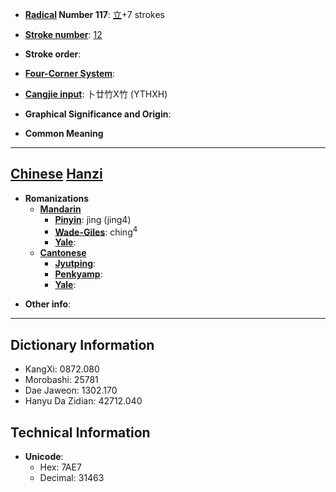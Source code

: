 * '''[[Wiktionary:Chinese radical index| Radical]] Number 117''': [[Wiktionary:Chinese radical index 立|立]]+7 strokes

* '''[[Wiktionary:Chinese total strokes index|Stroke number]]''': [[Wiktionary:Chinese total strokes index 12|12]]

* '''Stroke order''': 

* '''[[Wiktionary:Chinese four corner index|Four-Corner System]]''': 

* '''[[Wiktionary:Chinese Cangjie index|Cangjie input]]''': 卜廿竹X竹 (YTHXH)

* '''Graphical Significance and Origin''': 

* '''Common Meaning'''

----

== [[Chinese]] [[Hanzi]] ==

* '''Romanizations'''
** '''[[Mandarin]]'''
*** '''[[Pinyin]]''': jìng (jing4)
*** '''[[Wade-Giles]]''': ching<sup>4</sup>
*** '''[[Yale]]''': 
** '''[[Cantonese]]'''
*** '''[[Jyutping]]''':
*** '''[[Penkyamp]]''': 
*** '''[[Yale]]''': 

* '''Other info''': 

----

== Dictionary Information ==

* KangXi: 0872.080
* Morobashi: 25781
* Dae Jaweon: 1302.170
* Hanyu Da Zidian: 42712.040

== Technical Information ==

* '''Unicode''':
** Hex: 7AE7
** Decimal: 31463